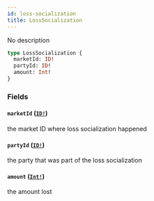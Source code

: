 ```yaml
---
id: loss-socialization
title: LossSocialization
---
```


No description

```graphql
type LossSocialization {
  marketId: ID!
  partyId: ID!
  amount: Int!
}
```

### Fields

#### `marketId` ([`ID!`](/docs/graphql/scalars/id))

the market ID where loss socialization happened

#### `partyId` ([`ID!`](/docs/graphql/scalars/id))

the party that was part of the loss socialization

#### `amount` ([`Int!`](/docs/graphql/scalars/int))

the amount lost
